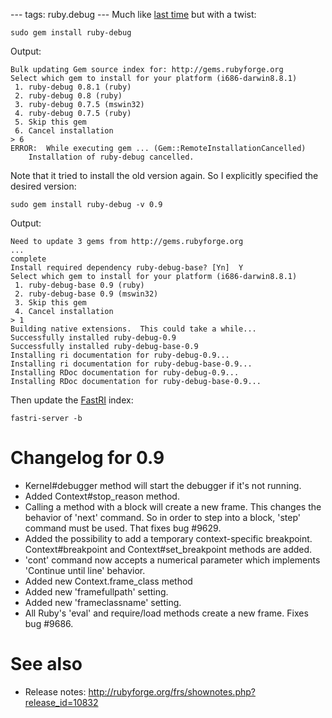 ---
tags: ruby.debug
---
Much like [[Upgrading to ruby-debug 0.8.1|last time]] but with a twist:

<pre>sudo gem install ruby-debug</pre>

Output:

<pre>Bulk updating Gem source index for: http://gems.rubyforge.org
Select which gem to install for your platform (i686-darwin8.8.1)
 1. ruby-debug 0.8.1 (ruby)
 2. ruby-debug 0.8 (ruby)
 3. ruby-debug 0.7.5 (mswin32)
 4. ruby-debug 0.7.5 (ruby)
 5. Skip this gem
 6. Cancel installation
> 6
ERROR:  While executing gem ... (Gem::RemoteInstallationCancelled)
    Installation of ruby-debug cancelled.</pre>

Note that it tried to install the old version again. So I explicitly specified the desired version:

<pre>sudo gem install ruby-debug -v 0.9</pre>

Output:

<pre>Need to update 3 gems from http://gems.rubyforge.org
...
complete
Install required dependency ruby-debug-base? [Yn]  Y
Select which gem to install for your platform (i686-darwin8.8.1)
 1. ruby-debug-base 0.9 (ruby)
 2. ruby-debug-base 0.9 (mswin32)
 3. Skip this gem
 4. Cancel installation
> 1
Building native extensions.  This could take a while...
Successfully installed ruby-debug-0.9
Successfully installed ruby-debug-base-0.9
Installing ri documentation for ruby-debug-0.9...
Installing ri documentation for ruby-debug-base-0.9...
Installing RDoc documentation for ruby-debug-0.9...
Installing RDoc documentation for ruby-debug-base-0.9...</pre>

Then update the [[FastRI]] index:

<pre>fastri-server -b</pre>

= Changelog for 0.9 =

* Kernel#debugger method will start the debugger if it's not running.
* Added Context#stop_reason method.
* Calling a method with a block will create a new frame. This changes the behavior of 'next' command. So in order to step into a block, 'step' command must be used. That fixes bug #9629.
* Added the possibility to add a temporary context-specific breakpoint. Context#breakpoint and Context#set_breakpoint methods are added. 
* 'cont' command now accepts a numerical parameter which implements 'Continue until line' behavior.
* Added new Context.frame_class method
* Added new 'framefullpath' setting.
* Added new 'frameclassname' setting.
* All Ruby's 'eval' and require/load methods create a new frame. Fixes bug #9686.

= See also =

* Release notes: http://rubyforge.org/frs/shownotes.php?release_id=10832
